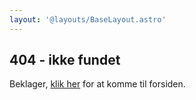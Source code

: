 ```yaml
---
layout: '@layouts/BaseLayout.astro'
---
```



## 404 - ikke fundet

Beklager, <a href="/">klik her</a> for at komme til forsiden.

<br />
<Image
  src={notFoundImg}
  alt=""
  width={notFoundImg.width / 2}
  style="height: auto; width: auto;"
/>
